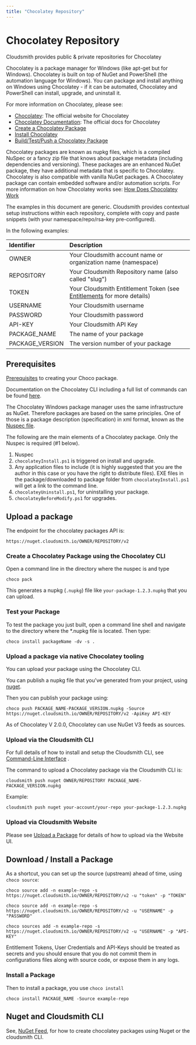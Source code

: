 ```yaml
---
title: "Chocolatey Repository"
---
```



# Chocolatey Repository

Cloudsmith provides public & private repositories for Chocolatey

Chocolatey is a package manager for Windows (like apt-get but for Windows). Chocolatey is built on top of NuGet and PowerShell (the automation language for Windows). You can package and install anything on Windows using Chocolatey - if it can be automated, Chocolatey and PowerShell can install, upgrade, and uninstall it.

For more information on Chocolatey, please see:

- [Chocolatey](https://chocolatey.org/): The official website for Chocolatey
- [Chocolatey Documentation](https://docs.chocolatey.org/en-us/): The official docs for Chocolatey
- [Create a Chocolatey Package](https://docs.chocolatey.org/en-us/create/create-packages)
- [Install Chocolatey](https://docs.chocolatey.org/en-us/choco/setup)
- [Build/Test/Push a Chocolatey Package](https://docs.chocolatey.org/en-us/create/create-packages#build-your-package)

Chocolatey packages are known as nupkg files, which is a compiled NuSpec or a fancy zip file that knows about package metadata (including dependencies and versioning). These packages are an enhanced NuGet package, they have additional metadata that is specific to Chocolatey. Chocolatey is also compatible with vanilla NuGet packages. A Chocolatey package can contain embedded software and/or automation scripts. For more information on how Chocolatey works see: [How Does Chocolatey Work](https://docs.chocolatey.org/en-us/getting-started#how-does-chocolatey-work)

<Note variant="note" headline="Contextual Documentation">
  The examples in this document are generic. Cloudsmith provides contextual setup instructions within each repository, complete with copy and paste snippets (with your namespace/repo/rsa-key pre-configured).
</Note>

In the following examples: 

| Identifier      | Description                                                                               |
| :-------------- | :---------------------------------------------------------------------------------------- |
| OWNER           | Your Cloudsmith account name or organization name (namespace)                             |
| REPOSITORY      | Your Cloudsmith Repository name (also called "slug")                                      |
| TOKEN           | Your Cloudsmith Entitlement Token (see [Entitlements](doc:entitlements) for more details) |
| USERNAME        | Your Cloudsmith username                                                                  |
| PASSWORD        | Your Cloudsmith password                                                                  |
| API-KEY         | Your Cloudsmith API Key                                                                   |
| PACKAGE_NAME    | The name of your package                                                                  |
| PACKAGE_VERSION | The version number of your package                                                        |

## Prerequisites

[Prerequisites](https://docs.chocolatey.org/en-us/create/create-packages-quick-start#prerequisites) to creating your Choco package.

Documentation on the Chocolatey CLI including a full list of commands can be found  [here](https://docs.chocolatey.org/en-us/choco/).

The Chocolatey Windows package manager uses the same infrastructure as NuGet. Therefore packages are based on the same principles. One of those is a package description (specification) in xml format, known as the [Nuspec file](https://docs.chocolatey.org/en-us/create/create-packages#nuspec). 

The following are the main elements of a Chocolatey package. Only the Nuspec is required (#1 below).

1. Nuspec
2. `chocolateyInstall.ps1` is triggered on install and upgrade.
3. Any application files to include (it is highly suggested that you are the author in this case or you have the right to distribute files). EXE files in the package/downloaded to package folder from `chocolateyInstall.ps1` will get a link to the command line.
4. `chocolateyUninstall.ps1`, for uninstalling your package. 
5. `chocolateyBeforeModify.ps1` for upgrades.

## Upload a  package

The endpoint for the chocolatey packages API is:

```
https://nuget.cloudsmith.io/OWNER/REPOSITORY/v2
```

### Create a Chocolatey Package using the Chocolatey CLI

Open a command line in the directory where the nuspec is and type 

```shell
choco pack
```

This generates a nupkg (`.nupkg`) file like `your-package-1.2.3.nupkg` that you can upload.

### Test your Package

To test the package you just built, open a command line shell and navigate to the directory where the \*.nupkg file is located. Then type:

```shell
choco install packageName -dv -s .
```

### Upload a package via native Chocolatey tooling

You can upload your package using the Chocolatey CLI.

You can publish a nupkg file that you've generated from your project, using [nuget](https://www.nuget.org/downloads).

Then you can publish your package using:

```shell
choco push PACKAGE_NAME-PACKAGE_VERSION.nupkg -Source https://nuget.cloudsmith.io/OWNER/REPOSITORY/v2 -ApiKey API-KEY
```

<Note variant="note" headline="Note">
As of Chocolatey V 2.0.0, Chocolatey can use NuGet V3 feeds as sources.
</Note>

### Upload via the Cloudsmith CLI

For full details of how to install and setup the Cloudsmith CLI, see [Command-Line Interface](doc:cli) .

The command to upload a Chocolatey package via the Cloudsmith CLI is:

```shell
cloudsmith push nuget OWNER/REPOSITORY PACKAGE_NAME-PACKAGE_VERSION.nupkg
```

Example:

```shell
cloudsmith push nuget your-account/your-repo your-package-1.2.3.nupkg
```

### Upload via Cloudsmith Website

Please see [Upload a Package](https://help.cloudsmith.io/docs/upload-via-website-ui) for details of how to upload via the Website UI. 

## Download / Install a Package

As a shortcut, you can set up the source (upstream) ahead of time, using `choco source`:

```shell Entitlement Token
choco source add -n example-repo -s https://nuget.cloudsmith.io/OWNER/REPOSITORY/v2 -u "token" -p "TOKEN"
```
```shell Username & Password
choco source add -n example-repo -s https://nuget.cloudsmith.io/OWNER/REPOSITORY/v2 -u "USERNAME" -p "PASSWORD"
```
```shell Username & API-Key
choco sources add -n example-repo -s https://nuget.cloudsmith.io/OWNER/REPOSITORY/v2 -u "USERNAME" -p "API-KEY"
```

<Note variant="warning" headline="warning">
Entitlement Tokens, User Credentials and API-Keys should be treated as secrets and you should ensure that you do not commit them in configurations files along with source code, or expose them in any logs.
</Note>

### Install a Package

Then to install a package, you use `choco install`

```shell
choco install PACKAGE_NAME -Source example-repo 
```

## Nuget and Cloudsmith CLI

See, [NuGet Feed](doc:nuget-feed), for how to create chocolatey packages using Nuget or the cloudsmith CLI.
